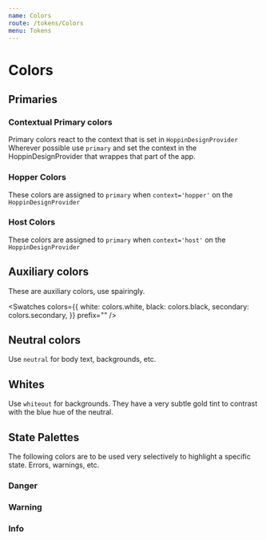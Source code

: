 ```yaml
---
name: Colors
route: /tokens/Colors
menu: Tokens
---
```



# Colors

## Primaries

### Contextual Primary colors

Primary colors react to the context that is set in `HoppinDesignProvider`
Wherever possible use `primary` and set the context in the HoppinDesignProvider that wrappes that part of the app.

<Swatches colors={colors.primary} prefix="primary." />

### Hopper Colors

These colors are assigned to `primary` when `context='hopper'` on the `HoppinDesignProvider`

<Swatches colors={colors.hopper} prefix="hopper." />

### Host Colors

These colors are assigned to `primary` when `context='host'` on the `HoppinDesignProvider`

<Swatches colors={colors.host} prefix="host." />

## Auxiliary colors

These are auxiliary colors, use spairingly.

<Swatches
  colors={{
    white: colors.white,
    black: colors.black,
    secondary: colors.secondary,
  }}
  prefix=""
/>

## Neutral colors

Use `neutral` for body text, backgrounds, etc.

<Swatches colors={colors.neutral} prefix="neutral." />

## Whites

Use `whiteout` for backgrounds. They have a very subtle gold tint to contrast with the blue hue of the neutral.

<Swatches colors={colors.whiteout} prefix="whiteout." />

## State Palettes

The following colors are to be used very selectively to highlight a specific state. Errors, warnings, etc.

### Danger

<Swatches colors={colors.danger} prefix="danger." />

### Warning

<Swatches colors={colors.warning} prefix="warning." />

### Info

<Swatches colors={colors.info} prefix="info." />
